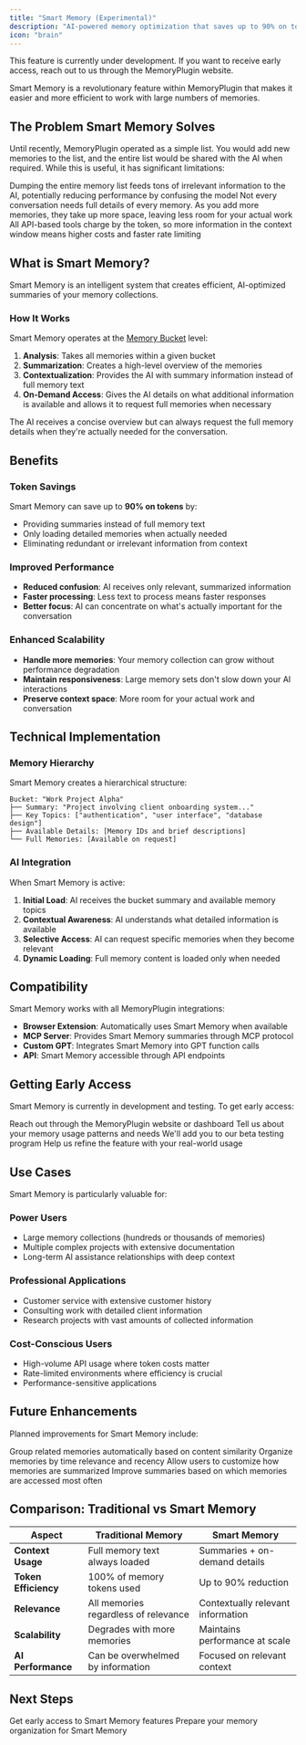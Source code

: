 ```yaml
---
title: "Smart Memory (Experimental)"
description: "AI-powered memory optimization that saves up to 90% on tokens while maintaining context"
icon: "brain"
---
```


<Note>
This feature is currently under development. If you want to receive early access, reach out to us through the MemoryPlugin website.
</Note>

Smart Memory is a revolutionary feature within MemoryPlugin that makes it easier and more efficient to work with large numbers of memories.

## The Problem Smart Memory Solves

Until recently, MemoryPlugin operated as a simple list. You would add new memories to the list, and the entire list would be shared with the AI when required. While this is useful, it has significant limitations:

<CardGroup cols={3}>
  <Card title="Irrelevant Information" icon="filter">
    Dumping the entire memory list feeds tons of irrelevant information to the AI, potentially reducing performance by confusing the model
  </Card>
  <Card title="Context Window Bloat" icon="window-maximize">
    Not every conversation needs full details of every memory. As you add more memories, they take up more space, leaving less room for your actual work
  </Card>
  <Card title="Higher Costs" icon="dollar-sign">
    All API-based tools charge by the token, so more information in the context window means higher costs and faster rate limiting
  </Card>
</CardGroup>

## What is Smart Memory?

Smart Memory is an intelligent system that creates efficient, AI-optimized summaries of your memory collections.

### How It Works

Smart Memory operates at the [Memory Bucket](/features/memory-buckets) level:

1. **Analysis**: Takes all memories within a given bucket
2. **Summarization**: Creates a high-level overview of the memories
3. **Contextualization**: Provides the AI with summary information instead of full memory text
4. **On-Demand Access**: Gives the AI details on what additional information is available and allows it to request full memories when necessary

<Info>
The AI receives a concise overview but can always request the full memory details when they're actually needed for the conversation.
</Info>

## Benefits

### Token Savings
Smart Memory can save up to **90% on tokens** by:
- Providing summaries instead of full memory text
- Only loading detailed memories when actually needed
- Eliminating redundant or irrelevant information from context

### Improved Performance
- **Reduced confusion**: AI receives only relevant, summarized information
- **Faster processing**: Less text to process means faster responses
- **Better focus**: AI can concentrate on what's actually important for the conversation

### Enhanced Scalability
- **Handle more memories**: Your memory collection can grow without performance degradation
- **Maintain responsiveness**: Large memory sets don't slow down your AI interactions
- **Preserve context space**: More room for your actual work and conversation

## Technical Implementation

### Memory Hierarchy
Smart Memory creates a hierarchical structure:

```
Bucket: "Work Project Alpha"
├── Summary: "Project involving client onboarding system..."
├── Key Topics: ["authentication", "user interface", "database design"]
├── Available Details: [Memory IDs and brief descriptions]
└── Full Memories: [Available on request]
```

### AI Integration
When Smart Memory is active:

1. **Initial Load**: AI receives the bucket summary and available memory topics
2. **Contextual Awareness**: AI understands what detailed information is available
3. **Selective Access**: AI can request specific memories when they become relevant
4. **Dynamic Loading**: Full memory content is loaded only when needed

## Compatibility

Smart Memory works with all MemoryPlugin integrations:

- **Browser Extension**: Automatically uses Smart Memory when available
- **MCP Server**: Provides Smart Memory summaries through MCP protocol
- **Custom GPT**: Integrates Smart Memory into GPT function calls
- **API**: Smart Memory accessible through API endpoints

## Getting Early Access

Smart Memory is currently in development and testing. To get early access:

<Steps>
  <Step title="Contact Us">
    Reach out through the MemoryPlugin website or dashboard
  </Step>
  <Step title="Provide Use Case">
    Tell us about your memory usage patterns and needs
  </Step>
  <Step title="Join Beta">
    We'll add you to our beta testing program
  </Step>
  <Step title="Provide Feedback">
    Help us refine the feature with your real-world usage
  </Step>
</Steps>

## Use Cases

Smart Memory is particularly valuable for:

### Power Users
- Large memory collections (hundreds or thousands of memories)
- Multiple complex projects with extensive documentation
- Long-term AI assistance relationships with deep context

### Professional Applications
- Customer service with extensive customer history
- Consulting work with detailed client information
- Research projects with vast amounts of collected information

### Cost-Conscious Users
- High-volume API usage where token costs matter
- Rate-limited environments where efficiency is crucial
- Performance-sensitive applications

## Future Enhancements

Planned improvements for Smart Memory include:

<CardGroup cols={2}>
  <Card title="Semantic Clustering" icon="network-wired">
    Group related memories automatically based on content similarity
  </Card>
  <Card title="Temporal Organization" icon="clock">
    Organize memories by time relevance and recency
  </Card>
  <Card title="Custom Summarization" icon="user-gear">
    Allow users to customize how memories are summarized
  </Card>
  <Card title="Learning Optimization" icon="graduation-cap">
    Improve summaries based on which memories are accessed most often
  </Card>
</CardGroup>

## Comparison: Traditional vs Smart Memory

| Aspect | Traditional Memory | Smart Memory |
|--------|-------------------|--------------|
| **Context Usage** | Full memory text always loaded | Summaries + on-demand details |
| **Token Efficiency** | 100% of memory tokens used | Up to 90% reduction |
| **Relevance** | All memories regardless of relevance | Contextually relevant information |
| **Scalability** | Degrades with more memories | Maintains performance at scale |
| **AI Performance** | Can be overwhelmed by information | Focused on relevant context |

## Next Steps

<CardGroup cols={2}>
  <Card
    title="Request Early Access"
    icon="envelope"
    href="mailto:support@memoryplugin.com"
  >
    Get early access to Smart Memory features
  </Card>
  <Card
    title="Optimize Your Buckets"
    icon="folder"
    href="/features/memory-buckets"
  >
    Prepare your memory organization for Smart Memory
  </Card>
</CardGroup>